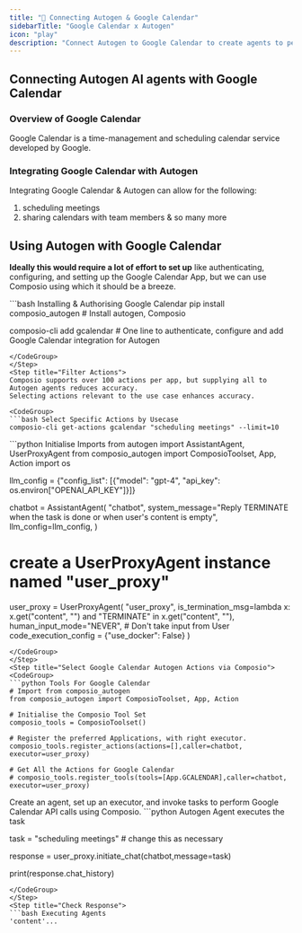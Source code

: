 ```yaml
---
title: "🚀 Connecting Autogen & Google Calendar"
sidebarTitle: "Google Calendar x Autogen"
icon: "play"
description: "Connect Autogen to Google Calendar to create agents to perform tasks using natural language"
---
```


## Connecting Autogen AI agents with Google Calendar

### Overview of Google Calendar

Google Calendar is a time-management and scheduling calendar service developed by Google.

### Integrating Google Calendar with Autogen

Integrating Google Calendar & Autogen can allow for the following:

1. scheduling meetings
2. sharing calendars with team members
& so many more

## Using Autogen with Google Calendar

<Steps>
<Step title="Setting Up the Environment">

**Ideally this would require a lot of effort to set up** like authenticating, configuring, and setting up the Google Calendar App, but we can use Composio using which it should be a breeze.

<CodeGroup>
```bash Installing & Authorising Google Calendar
pip install composio_autogen # Install autogen, Composio 

composio-cli add gcalendar # One line to authenticate, configure and add Google Calendar integration for Autogen
```
</CodeGroup>
</Step>
<Step title="Filter Actions">
Composio supports over 100 actions per app, but supplying all to Autogen agents reduces accuracy.
Selecting actions relevant to the use case enhances accuracy.

<CodeGroup>
```bash Select Specific Actions by Usecase
composio-cli get-actions gcalendar "scheduling meetings" --limit=10
```
</CodeGroup>

</Step>
<Step title="Import Base Packages">

<CodeGroup>
```python Initialise Imports
from autogen import AssistantAgent, UserProxyAgent
from composio_autogen import ComposioToolset, App, Action
import os

llm_config = {"config_list": [{"model": "gpt-4", "api_key": os.environ["OPENAI_API_KEY"]}]}

chatbot = AssistantAgent(
    "chatbot",
    system_message="Reply TERMINATE when the task is done or when user's content is empty",
    llm_config=llm_config,
)

# create a UserProxyAgent instance named "user_proxy"
user_proxy = UserProxyAgent(
    "user_proxy",
    is_termination_msg=lambda x: x.get("content", "") and "TERMINATE" in x.get("content", ""),
    human_input_mode="NEVER", # Don't take input from User
    code_execution_config = {"use_docker": False}
)
```
</CodeGroup>
</Step>
<Step title="Select Google Calendar Autogen Actions via Composio">
<CodeGroup>
```python Tools For Google Calendar
# Import from composio_autogen
from composio_autogen import ComposioToolset, App, Action

# Initialise the Composio Tool Set
composio_tools = ComposioToolset()

# Register the preferred Applications, with right executor. 
composio_tools.register_actions(actions=[],caller=chatbot, executor=user_proxy)

# Get All the Actions for Google Calendar
# composio_tools.register_tools(tools=[App.GCALENDAR],caller=chatbot, executor=user_proxy) 
```
</CodeGroup>
</Step>
<Step title="Execute the Agent">
Create an agent, set up an executor, and invoke tasks to perform Google Calendar API calls using Composio. 
<CodeGroup>
```python Autogen Agent executes the task

task = "scheduling meetings" # change this as necessary

response = user_proxy.initiate_chat(chatbot,message=task)

print(response.chat_history)
```
</CodeGroup>
</Step>
<Step title="Check Response">
```bash Executing Agents
'content'...
```
</Step>
</Steps>
